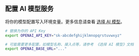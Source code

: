 ## 配置 AI 模型服务

将你的模型配置写入环境变量。更多信息请查看 [选择 AI 模型](../choose-a-model)。

```bash
# 替换为你的 API Key
export OPENAI_API_KEY="sk-abcdefghijklmnopqrstuvwxyz"

# 可能需要更多配置，如模型名称、接入点等，请参考 《选择 AI 模型》文档
export OPENAI_BASE_URL="..."
```
